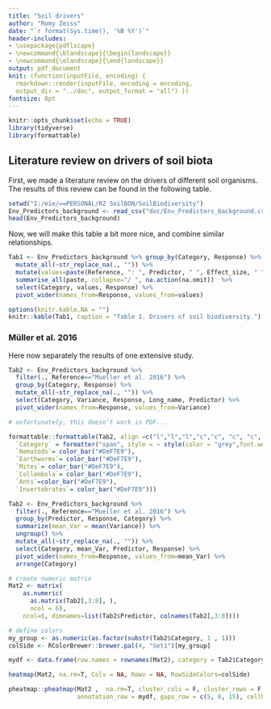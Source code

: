 ```yaml
---
title: "Soil drivers"
author: "Romy Zeiss"
date: "`r format(Sys.time(), '%B %Y')`"
header-includes:
- \usepackage{pdflscape} 
- \newcommand{\blandscape}{\begin{landscape}}
- \newcommand{\elandscape}{\end{landscape}}
output: pdf_document
knit: (function(inputFile, encoding) {
  rmarkdown::render(inputFile, encoding = encoding,
  output_dir = "../doc", output_format = "all") })
fontsize: 8pt
---
```


```r
knitr::opts_chunk$set(echo = TRUE)
library(tidyverse)
library(formattable)
```

## Literature review on drivers of soil biota

First, we made a literature review on the drivers of different soil organisms. The results of this review can be found in the following table.

```r
setwd("I:/eie/==PERSONAL/RZ SoilBON/SoilBiodiversity")
Env_Predictors_background <- read_csv("doc/Env_Predictors_background.csv")
head(Env_Predictors_background)
```

Now, we will make this table a bit more nice, and combine similar relationships.

```r

Tab1 <- Env_Predictors_background %>% group_by(Category, Response) %>% 
  mutate_all(~str_replace_na(., "")) %>%
  mutate(values=paste(Reference, ": ", Predictor, " ", Effect_size, " ", Variance)) %>%
  summarise_all(paste, collapse="/ ", na.action(na.omit))  %>%
  select(Category, values, Response) %>%
  pivot_wider(names_from=Response, values_from=values)
```

\newpage
\blandscape

```r
options(knitr.kable.NA = "")
knitr::kable(Tab1, caption = "Table 1. Drivers of soil biodiversity.")
```
\elandscape

### Müller et al. 2016

Here now separately the results of one extensive study.

```r
Tab2 <- Env_Predictors_background %>% 
  filter(., Reference=="Mueller et al. 2016") %>%
  group_by(Category, Response) %>% 
  mutate_all(~str_replace_na(., "")) %>%
  select(Category, Variance, Response, Long_name, Predictor) %>%
  pivot_wider(names_from=Response, values_from=Variance)
```

\newpage
\blandscape

```r
# unfortunately, this doesn't work in PDF...

formattable::formattable(Tab2, align =c("l","l","l","c","c", "c", "c", "c", "c", "c"), list(
  `Category` = formatter("span", style = ~ style(color = "grey",font.weight = "bold")),
  `Nematods`= color_bar("#DeF7E9"),
  `Earthworms`= color_bar("#DeF7E9"),
  `Mites`= color_bar("#DeF7E9"),
  `Collembola`= color_bar("#DeF7E9"),
  `Ants`=color_bar("#DeF7E9"),
  `Invertebrates`= color_bar("#DeF7E9")))
```

```r
Tab2 <- Env_Predictors_background %>% 
  filter(., Reference=="Mueller et al. 2016") %>%
  group_by(Predictor, Response, Category) %>% 
  summarize(mean_Var = mean(Variance)) %>%
  ungroup() %>% 
  mutate_all(~str_replace_na(., "")) %>%
  select(Category, mean_Var, Predictor, Response) %>%
  pivot_wider(names_from=Response, values_from=mean_Var) %>%
  arrange(Category)

# create numeric matrix
Mat2 <- matrix(
    as.numeric(
      as.matrix(Tab2[,3:8], ), 
      ncol = 6), 
    ncol=6, dimnames=list(Tab2$Predictor, colnames(Tab2[,3:8])))

# define colors
my_group <- as.numeric(as.factor(substr(Tab2$Category, 1 , 1)))
colSide <- RColorBrewer::brewer.pal(4, "Set1")[my_group]

mydf <- data.frame(row.names = rownames(Mat2), category = Tab2$Category)

heatmap(Mat2, na.rm=T, Colv = NA, Rowv = NA, RowSideColors=colSide)

pheatmap::pheatmap(Mat2 ,  na.rm=T, cluster_cols = F, cluster_rows = F, 
                   annotation_row = mydf, gaps_row = c(5, 6, 15), cellheight = 10, cellwidth = 20)
```

\elandscape


